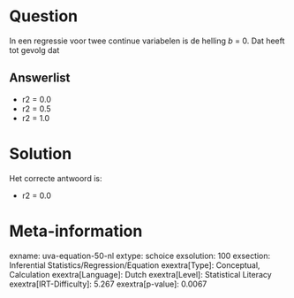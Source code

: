 Question
========

In een regressie voor twee continue variabelen is de helling *b* = 0.
Dat heeft tot gevolg dat


Answerlist
----------

* r2 = 0.0
* r2 = 0.5
* r2 = 1.0

Solution
========

Het correcte antwoord is: 

* r2 = 0.0

Meta-information
================
exname: uva-equation-50-nl
extype: schoice
exsolution: 100
exsection: Inferential Statistics/Regression/Equation
exextra[Type]: Conceptual, Calculation
exextra[Language]: Dutch
exextra[Level]: Statistical Literacy
exextra[IRT-Difficulty]: 5.267
exextra[p-value]: 0.0067

